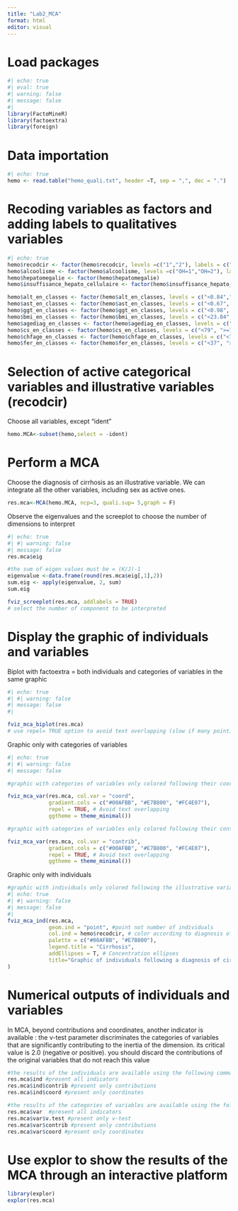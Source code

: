 ```yaml
---
title: "Lab2_MCA"
format: html
editor: visual
---
```


# Load packages

```r
#| echo: true
#| eval: true
#| warning: false
#| message: false
#| 
library(FactoMineR)
library(factoextra)
library(foreign)

```

# Data importation

```r
#| echo: true
hemo <- read.table("hemo_quali.txt", header =T, sep = ",", dec = ".")

```

# Recoding variables as factors and adding labels to qualitatives variables

```r
#| echo: true
hemo$recodcir <- factor(hemo$recodcir, levels =c("1","2"), labels = c("cir_yes", "cir_no"))
hemo$alcoolisme <- factor(hemo$alcoolisme, levels =c("OH=1","OH=2"), labels = c("Alcohol_yes", "Alcohol_no"))
hemo$hepatomegalie <- factor(hemo$hepatomegalie)
hemo$insuffisance_hepato_cellulaire <- factor(hemo$insuffisance_hepato_cellulaire)

hemo$alt_en_classes <- factor(hemo$alt_en_classes, levels = c("<0.84",">=0.84"), labels = c("low alanine", "high alanine"))
hemo$ast_en_classes <- factor(hemo$ast_en_classes, levels = c("<0.67", ">=0.67"), labels = c("low aspart", "high aspart"))
hemo$ggt_en_classes <- factor(hemo$ggt_en_classes, levels = c("<0.98", ">=0.98"),labels = c("low ggt", "high ggt"))
hemo$bmi_en_classes <- factor(hemo$bmi_en_classes, levels = c("<23.84", ">=23.84"),labels = c("normal", "overweight"))
hemo$agediag_en_classes <- factor(hemo$agediag_en_classes, levels = c("<46", ">=46"),labels = c("young", "old"))
hemo$cs_en_classes <- factor(hemo$cs_en_classes, levels = c("<79", ">=79"),labels = c("Translow", "Transhigh"))
hemo$chfage_en_classes <- factor(hemo$chfage_en_classes, levels = c("<7.36", ">=7.36"),labels = c("hepaticlow", "hepatichigh"))
hemo$fer_en_classes <- factor(hemo$fer_en_classes, levels = c("<37", ">=37"),label = c("ironlow", "ironhigh"))
```

# Selection of active categorical variables and illustrative variables (recodcir)

Choose all variables, except "ident"

```r
hemo.MCA<-subset(hemo,select = -ident)

```

# Perform a MCA

Choose the diagnosis of cirrhosis as an illustrative variable. We can integrate all the other variables, including sex as active ones.

```r
res.mca<-MCA(hemo.MCA, ncp=3, quali.sup= 5,graph = F)

```

Observe the eigenvalues and the screeplot to choose the number of dimensions to interpret

```r
#| echo: true
#| #| warning: false
#| message: false
res.mca$eig

#the sum of eigen values must be = (K/J)-1
eigenvalue <-data.frame(round(res.mca$eig[,1],2)) 
sum.eig <- apply(eigenvalue, 2, sum)
sum.eig

fviz_screeplot(res.mca, addlabels = TRUE)
# select the number of component to be interpreted

```

# Display the graphic of individuals and variables

Biplot with factoextra = both individuals and categories of variables in the same graphic

```r
#| echo: true
#| #| warning: false
#| message: false
#| 

fviz_mca_biplot(res.mca)
# use repel= TRUE option to avoid text overlapping (slow if many point)

```

Graphic only with categories of variables

```r
#| echo: true
#| #| warning: false
#| message: false

#graphic with categories of variables only colored following their coordinates to dim 1

fviz_mca_var(res.mca, col.var = "coord",
             gradient.cols = c("#00AFBB", "#E7B800", "#FC4E07"), 
             repel = TRUE, # Avoid text overlapping
             ggtheme = theme_minimal())

#graphic with categories of variables only colored following their contribution to dim 1

fviz_mca_var(res.mca, col.var = "contrib",
             gradient.cols = c("#00AFBB", "#E7B800", "#FC4E07"), 
             repel = TRUE, # Avoid text overlapping
             ggtheme = theme_minimal())
```

Graphic only with individuals

```r

#graphic with individuals only colored following the illustrative variable "recodcir"
#| echo: true
#| #| warning: false
#| message: false
#| 
fviz_mca_ind(res.mca,
             geom.ind = "point", #point not number of individuals 
             col.ind = hemo$recodcir, # color according to diagnosis of cirrhosis
             palette = c("#00AFBB", "#E7B800"),
             legend.title = "Cirrhosis",
             addEllipses = T, # Concentration ellipses
             title="Graphic of individuals following a diagnosis of cirrhosis"
)
```

# Numerical outputs of individuals and variables

In MCA, beyond contributions and coordinates, another indicator is available : the v-test parameter discriminates the categories of variables that are significantly contributing to the inertia of the dimension. its critical value is 2.0 (negative or positive). you should discard the contributions of the original variables that do not reach this value

```r
#the results of the individuals are available using the following commands
res.mca$ind #present all indicators
res.mca$ind$contrib #present only contributions
res.mca$ind$coord #present only coordinates

#the results of the categories of variables are available using the following commands
res.mca$var  #present all indicators 
res.mca$var$v.test #present only v-test
res.mca$var$contrib #present only contributions
res.mca$var$coord #present only coordinates

```

# Use explor to show the results of the MCA through an interactive platform

```r

library(explor)
explor(res.mca)

```
